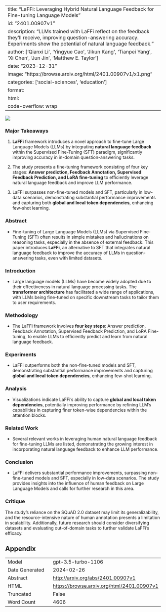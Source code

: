 
---
title: "LaFFi: Leveraging Hybrid Natural Language Feedback for Fine-tuning Language Models"
id: "2401.00907v1"
description: "LLMs trained with LaFFi reflect on the feedback they'll receive, improving question-answering accuracy. Experiments show the potential of natural language feedback."
author: ['Qianxi Li', 'Yingyue Cao', 'Jikun Kang', 'Tianpei Yang', 'Xi Chen', 'Jun Jin', 'Matthew E. Taylor']
date: "2023-12-31"
image: "https://browse.arxiv.org/html/2401.00907v1/x1.png"
categories: ['social-sciences', 'education']
format:
  html:
    code-overflow: wrap
---

![](https://browse.arxiv.org/html/2401.00907v1/x1.png)

### Major Takeaways

1. **LaFFi** framework introduces a novel approach to fine-tune Large Language Models (LLMs) by integrating **natural language feedback** within the Supervised Fine-Tuning (SFT) paradigm, significantly improving accuracy in in-domain question-answering tasks.

2. The study presents a fine-tuning framework consisting of four key stages: **Answer prediction, Feedback Annotation, Supervised Feedback Prediction, and LoRA fine-tuning** to efficiently leverage natural language feedback and improve LLM performance.

3. LaFFi surpasses non-fine-tuned models and SFT, particularly in low-data scenarios, demonstrating substantial performance improvements and capturing both **global and local token dependencies**, enhancing few-shot learning.

### Abstract

- Fine-tuning of Large Language Models (LLMs) via Supervised Fine-Tuning (SFT) often results in simple mistakes and hallucinations on reasoning tasks, especially in the absence of external feedback. This paper introduces **LaFFi**, an alternative to SFT that integrates natural language feedback to improve the accuracy of LLMs in question-answering tasks, even with limited datasets.

### Introduction

- Large language models (LLMs) have become widely adopted due to their effectiveness in natural language processing tasks. The **transformer architecture** has facilitated a wide range of applications, with LLMs being fine-tuned on specific downstream tasks to tailor them to user requirements.

### Methodology

- The LaFFi framework involves **four key steps**: Answer prediction, Feedback Annotation, Supervised Feedback Prediction, and LoRA Fine-tuning, to enable LLMs to efficiently predict and learn from natural language feedback.

### Experiments

- LaFFi outperforms both the non-fine-tuned models and SFT, demonstrating substantial performance improvements and capturing **global and local token dependencies**, enhancing few-shot learning.

### Analysis

- Visualizations indicate LaFFi's ability to capture **global and local token dependencies**, potentially improving performance by refining LLM's capabilities in capturing finer token-wise dependencies within the attention blocks.

### Related Work

- Several relevant works in leveraging human natural language feedback for fine-tuning LLMs are listed, demonstrating the growing interest in incorporating natural language feedback to enhance LLM performance.

### Conclusion

- LaFFi delivers substantial performance improvements, surpassing non-fine-tuned models and SFT, especially in low-data scenarios. The study provides insights into the influence of human feedback on Large Language Models and calls for further research in this area.

### Critique

The study's reliance on the SQuAD 2.0 dataset may limit its generalizability, and the resource-intensive nature of human annotation presents a limitation in scalability. Additionally, future research should consider diversifying datasets and evaluating out-of-domain tasks to further validate LaFFi's efficacy.

## Appendix

|          |          |
|----------|----------|
| Model     | gpt-3.5-turbo-1106       |
| Date Generated     | 2024-02-26       |
| Abstract | [http://arxiv.org/abs/2401.00907v1](http://arxiv.org/abs/2401.00907v1)        |
| HTML     | [https://browse.arxiv.org/html/2401.00907v1](https://browse.arxiv.org/html/2401.00907v1)       |
| Truncated       | False       |
| Word Count       | 4606       |